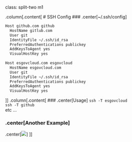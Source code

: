 class: split-two m1

.column[.content[
# SSH Config
### .center[~/.ssh/config]

```bash
Host github.com github
  HostName gitlub.com
  User git
  IdentityFile ~/.ssh/id_rsa 
  PreferredAuthentications publickey
  AddKeysToAgent yes
  VisualHostKey yes
 
Host esgovcloud.com esgovcloud
  HostName esgovcloud.com
  User git
  IdentityFile ~/.ssh/id_rsa 
  PreferredAuthentications publickey
  AddKeysToAgent yes
  VisualHostKey yes
```
]]
.column[.content[
### .center[Usage]
`ssh -T esgovcloud`<br>
`ssh -T github`<br>
etc ...

### .center[Another Example]
.center[<img style="max-width: 52%" src="assets/img/ssh-config.png">]
]]
